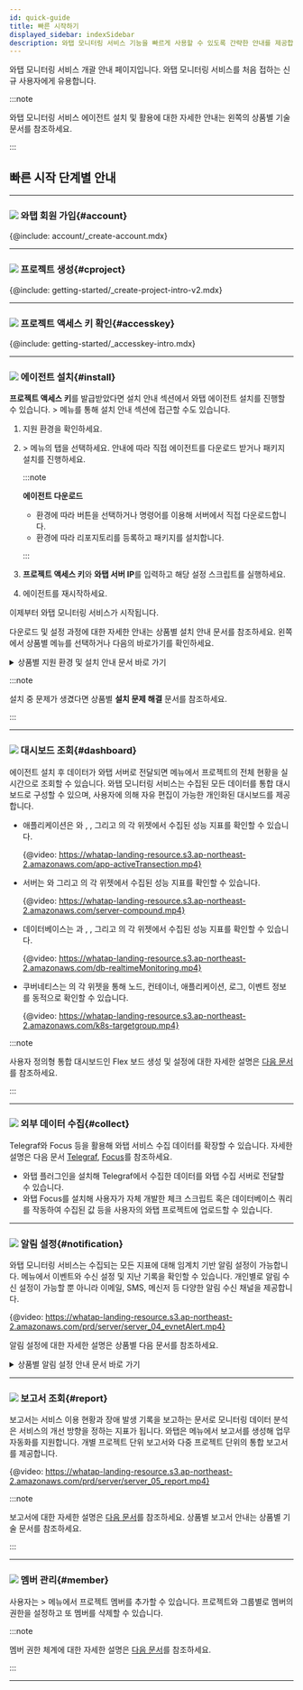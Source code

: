 ```yaml
---
id: quick-guide
title: 빠른 시작하기
displayed_sidebar: indexSidebar
description: 와탭 모니터링 서비스 기능을 빠르게 사용할 수 있도록 간략한 안내를 제공합니다.
---
```


와탭 모니터링 서비스 개괄 안내 페이지입니다. 와탭 모니터링 서비스를 처음 접하는 신규 사용자에게 유용합니다.

:::note

와탭 모니터링 서비스 에이전트 설치 및 활용에 대한 자세한 안내는 왼쪽의 상품별 기술 문서를 참조하세요.

:::

## 빠른 시작 단계별 안내

----

### ![](/img/number-01.png) 와탭 회원 가입{#account}

{@include: account/_create-account.mdx}

----

### ![](/img/number-02.png) 프로젝트 생성{#cproject}

{@include: getting-started/_create-project-intro-v2.mdx}

----

### ![](/img/number-03.png) 프로젝트 액세스 키 확인{#accesskey}

{@include: getting-started/_accesskey-intro.mdx} 

----

### ![](/img/number-04.png) 에이전트 설치{#install}

**프로젝트 액세스 키**를 발급받았다면 설치 안내 섹션에서 와탭 에이전트 설치를 진행할 수 있습니다. <Cmdname sid="management" className="uitext" /> > <Cmdname sid="agent_installation" className="uitext" /> 메뉴를 통해 설치 안내 섹션에 접근할 수도 있습니다.

1. 지원 환경을 확인하세요. 

1. <Cmdname sid="management" className="uitext" /> > <Cmdname sid="agent_installation" className="uitext" /> 메뉴의 <Cmdname sid="JAVA-agent-setup-1-subject" className="uitext" /> 탭을 선택하세요. 안내에 따라 직접 에이전트를 다운로드 받거나 패키지 설치를 진행하세요.

    :::note 
    
    **에이전트 다운로드**
    
    * 환경에 따라 <Cmdname sid="download" className="uitext" /> 버튼을 선택하거나 명령어를 이용해 서버에서 직접 다운로드합니다.
    * 환경에 따라 리포지토리를 등록하고 패키지를 설치합니다.
    
    :::

1. **프로젝트 액세스 키**와 **와탭 서버 IP**를 입력하고 해당 설정 스크립트를 실행하세요.  

1. 에이전트를 재시작하세요. 

이제부터 와탭 모니터링 서비스가 시작됩니다. 

다운로드 및 설정 과정에 대한 자세한 안내는 상품별 설치 안내 문서를 참조하세요. 왼쪽에서 상품별 메뉴를 선택하거나 다음의 바로가기를 확인하세요.

<details>
<summary>상품별 지원 환경 및 설치 안내 문서 바로 가기</summary>

* **Java**
  * [지원 환경](java/supported-spec)
  * [에이전트 설치](java/install-agent)
* **PHP**
  * [지원 환경](php/supported-spec)
  * [에이전트 설치](php/install-agent)
* **Node.js**
  * [지원 환경](nodejs/supported-spec)
  * [에이전트 설치](nodejs/install-agent)
* **Python**
  * [지원 환경](python/supported-spec)
  * [에이전트 설치](python/install-agent)
* **.NET**
  * [지원 환경](dotnet/supported-spec)
  * [에이전트 설치](dotnet/install-agent)
* **Go**
  * [지원 환경](golang/supported-spec)
  * [에이전트 설치](golang/install-agent)
* **Server**
  * [지원 환경](server/supported-spec)
  * [에이전트 설치](server/install-agent)
* **Kubernetes**
  * [지원 환경](kubernetes/supported-spec)
  * [에이전트 설치](kubernetes/install) 
* **PostgreSQL**
  * [지원 환경](postgresql/monitoring-support)
  * [에이전트 설치](postgresql/install-agent)
* **Oracle**
  * [지원 환경](oracle/monitoring-support)
  * [에이전트 설치](oracle/install-agent)
* **MySQL**
  * [지원 환경](mysql/monitoring-support)
  * [에이전트 설치](mysql/install-agent)
* **SQL Server**
  * [지원 환경](mssql/monitoring-support)
  * [에이전트 설치](mssql/install-agent)
* **Tibero**
  * [지원 환경](tibero/monitoring-support)
  * [에이전트 설치](tibero/install-agent)
* **CUBRID**
  * [지원 환경](cubrid/monitoring-support)
  * [에이전트 설치](cubrid/install-agent)
* **Altibase**
  * [지원 환경](altibase/monitoring-support)
  * [에이전트 설치](altibase/install-agent)
* **Redis**
  * [지원 환경](redis/monitoring-support)
  * [에이전트 설치](redis/install-agent)
* **MongoDB**
  * [지원 환경](mongodb/monitoring-support)
  * [에이전트 설치](mongodb/install-agent)
* [URL](url/url-install)
* **클라우드** 
  * [Amazon ECS](amazon-ecs/install-agent)
  * [Amazon Cloudwatch](amazon-cloudwatch/install-agent)
  * [Azure Monitor](azure/install-agent)
  * [Naver Cloud Monitoring](ncloud/install-agent)
  * [Oracle Cloud Monitor](oracle-cloud/install-agent)
* [Log](log/log-function)

</details> 

:::note

설치 중 문제가 생겼다면 상품별 **설치 문제 해결** 문서를 참조하세요.

:::

----

### ![](/img/number-05.png) 대시보드 조회{#dashboard}

에이전트 설치 후 데이터가 와탭 서버로 전달되면 <Cmdname sid="dashboard" className="uitext" /> 메뉴에서 프로젝트의 전체 현황을 실시간으로 조회할 수 있습니다. 와탭 모니터링 서비스는 수집된 모든 데이터를 통합 대시보드로 구성할 수 있으며, 사용자에 의해 자유 편집이 가능한 개인화된 대시보드를 제공합니다.

* 애플리케이션은 <Cmdname sid="app_dashboard" className="uitext" />와 <Cmdname sid="transaction_map" className="uitext" />, <Cmdname sid="active_transaction" className="uitext" />, <Cmdname sid="application_topology" className="uitext" /> 그리고 <Cmdname sid="flexboard" className="uitext" />의 각 위젯에서 수집된 성능 지표를 확인할 수 있습니다.

  {@video: https://whatap-landing-resource.s3.ap-northeast-2.amazonaws.com/app-activeTransection.mp4}

* 서버는 <Cmdname sid="sms_resource_board" className="uitext" />와 <Cmdname sid="sms_compound_eye" className="uitext" /> 그리고 <Cmdname sid="flexboard" className="uitext" />의 각 위젯에서 수집된 성능 지표를 확인할 수 있습니다.

  {@video: https://whatap-landing-resource.s3.ap-northeast-2.amazonaws.com/server-compound.mp4}

* 데이터베이스는 <Cmdname sid="instance_list" className="uitext" />과 <Cmdname sid="instance_monitoring" className="uitext" />, <Cmdname sid="multi_instance_monitoring" className="uitext" />, <Cmdname sid="slow_query" className="uitext" /> 그리고 <Cmdname sid="flexboard" className="uitext" />의 각 위젯에서 수집된 성능 지표를 확인할 수 있습니다.

  {@video: https://whatap-landing-resource.s3.ap-northeast-2.amazonaws.com/db-realtimeMonitoring.mp4}

* 쿠버네티스는 <Cmdname sid="containerMap" className="uitext" />의 각 위젯을 통해 노드, 컨테이너, 애플리케이션, 로그, 이벤트 정보를 동적으로 확인할 수 있습니다.

  {@video: https://whatap-landing-resource.s3.ap-northeast-2.amazonaws.com/k8s-targetgroup.mp4}

:::note

사용자 정의형 통합 대시보드인 Flex 보드 생성 및 설정에 대한 자세한 설명은 [다음 문서](java/flex-board)를 참조하세요.

:::

----

### ![](/img/number-06.png) 외부 데이터 수집{#collect}

Telegraf와 Focus 등을 활용해 와탭 서비스 수집 데이터를 확장할 수 있습니다. 자세한 설명은 다음 문서 [Telegraf](telegraf/introduction.mdx), [Focus](focus/introduction.mdx)를 참조하세요.

* 와탭 플러그인을 설치해 Telegraf에서 수집한 데이터를 와탭 수집 서버로 전달할 수 있습니다.
* 와탭 Focus를 설치해 사용자가 자체 개발한 체크 스크립트 혹은 데이터베이스 쿼리를 작동하여 수집된 값 등을 사용자의 와탭 프로젝트에 업로드할 수 있습니다.

----

### ![](/img/ic-number-07.svg) 알림 설정{#notification}

와탭 모니터링 서비스는 수집되는 모든 지표에 대해 임계치 기반 알림 설정이 가능합니다. <Cmdname sid="event_statistic" className="uitext" /> 메뉴에서 이벤트와 수신 설정 및 지난 기록을 확인할 수 있습니다. 개인별로 알림 수신 설정이 가능할 뿐 아니라 이메일, SMS, 메신저 등 다양한 알림 수신 채널을 제공합니다. 

{@video: https://whatap-landing-resource.s3.ap-northeast-2.amazonaws.com/prd/server/server_04_evnetAlert.mp4}

알림 설정에 대한 자세한 설명은 상품별 다음 문서를 참조하세요. 

<details>
<summary>상품별 알림 설정 안내 문서 바로 가기 </summary>

* [Java](java/apm-set-notice)
* [PHP](php/apm-set-notice)
* [Node.js](nodejs/apm-set-notice)
* [Python](python/apm-set-notice)
* [.NET](dotnet/apm-set-notice)
* [Go](golang/apm-set-notice)
* [Server](server/set-notice)
* [PostgreSQL](postgresql/set-notice)
* [Oracle](oracle/set-notice)
* [MySQL](mysql/set-notice)
* [SQL Server](mssql/set-notice)
* [Tibero](tibero/set-notice)
* [CUBRID](cubrid/set-notice)
* [Altibase](altibase/set-notice)
* [Redis](redis/set-notice)
* [MongoDB](mongodb/set-notice) 
* [Kubernetes](kubernetes/set-notice)
* [URL](url/url-event)
* [Amazon CloudWatch](amazon-cloudwatch/set-notice)
* [Amazon ECS](amazon-ecs/set-notice)
* [Azure Monitor](azure/set-notice)
* [Naver Cloud Monitoring](ncloud/set-notice)
* [Oracle Cloudd Monitor](oracle-cloud/set-notice)
* [Log](log/set-notice)

</details>

----

### ![](/img/ic-number-08.svg) 보고서 조회{#report}

보고서는 서비스 이용 현황과 장애 발생 기록을 보고하는 문서로 모니터링 데이터 분석은 서비스의 개선 방향을 정하는 지표가 됩니다. 와탭은 <Cmdname sid="report" className="uitext" /> 메뉴에서 보고서를 생성해 업무 자동화를 지원합니다. 개별 프로젝트 단위 보고서와 다중 프로젝트 단위의 통합 보고서를 제공합니다.

{@video: https://whatap-landing-resource.s3.ap-northeast-2.amazonaws.com/prd/server/server_05_report.mp4}

:::note

보고서에 대한 자세한 설명은 [다음 문서](java/report-intro)를 참조하세요. 상품별 보고서 안내는 상품별 기술 문서를 참조하세요.

:::

----

### ![](/img/ic-number-09.svg) 멤버 관리{#member}

사용자는 <Cmdname sid="management" className="uitext" /> > <Cmdname sid="project_member" className="uitext" /> 메뉴에서 프로젝트 멤버를 추가할 수 있습니다. 프로젝트와 그룹별로 멤버의 권한을 설정하고 또 멤버를 삭제할 수 있습니다.  

:::note

멤버 권한 체계에 대한 자세한 설명은 [다음 문서](project/project-structure#project-auth)를 참조하세요.

:::

----
